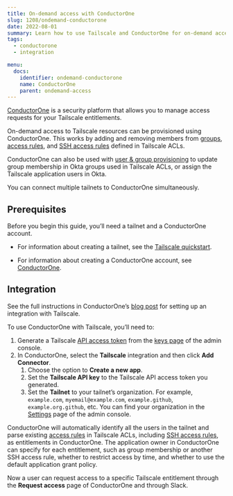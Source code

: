 ```yaml
---
title: On-demand access with ConductorOne
slug: 1208/ondemand-conductorone
date: 2022-08-01
summary: Learn how to use Tailscale and ConductorOne for on-demand access to your Tailscale network.
tags:
  - conductorone
  - integration

menu:
  docs:
    identifier: ondemand-conductorone
    name: ConductorOne
    parent: ondemand-access
---
```


[ConductorOne][conductorone] is a security platform that allows you to manage access requests for your Tailscale entitlements.

On-demand access to Tailscale resources can be provisioned using ConductorOne. This works by adding and removing members from [groups][groups], [access rules][access-rules], and [SSH access rules][ssh-access-rules] defined in Tailscale ACLs.

ConductorOne can also be used with [user & group provisioning][provisioning] to update group membership in Okta groups used in Tailscale ACLs, or assign the Tailscale application users in Okta.

You can connect multiple tailnets to ConductorOne simultaneously.

## Prerequisites

Before you begin this guide, you’ll need a tailnet and a ConductorOne account.

- For information about creating a tailnet, see the [Tailscale quickstart][tailscale-quickstart].

- For information about creating a ConductorOne account, see [ConductorOne][conductorone].

## Integration

See the full instructions in ConductorOne’s [blog post][blog-post] for setting up an integration with Tailscale.

To use ConductorOne with Tailscale, you’ll need to:

1. Generate a Tailscale [API access token][access-token] from the [keys page][keys-page] of the admin console.
1. In ConductorOne, select the **Tailscale** integration and then click **Add Connector**.
   1. Choose the option to **Create a new app**.
   1. Set the **Tailscale API key** to the Tailscale API access token you generated.
   1. Set the **Tailnet** to your tailnet’s organization. For example, `example.com`, `myemail@example.com`, `example.github`,
      `example.org.github`, etc. You can find your organization in the [Settings][settings] page of the admin console.

ConductorOne will automatically identify all the users in the tailnet and parse existing [access rules][access-rules] in Tailscale
ACLs, including [SSH access rules][ssh-access-rules], as entitlements in ConductorOne. The application owner in ConductorOne can specify for each
entitlement, such as group membership or another SSH access rule, whether to restrict access by time, and whether to
use the default application grant policy.

Now a user can request access to a specific Tailscale entitlement through the **Request access** page of ConductorOne and through Slack.

[access-rules]: /kb/1018/acls/#acl-rules
[admin-console]: https://login.tailscale.com/admin
[blog-post]: https://www.conductorone.com/blog/implementing-least-privilege-access-tailscale-conductorone
[access-token]: /kb/1101/api/
[conductorone]: https://www.conductorone.com/
[groups]: /kb/1018/acls/#groups
[keys-page]: https://login.tailscale.com/admin/settings/keys
[provisioning]: /kb/1180/sso-okta-scim/
[settings]: https://login.tailscale.com/admin/settings/
[ssh-access-rules]: /kb/1018/acls/#tailscale-ssh
[tailscale-quickstart]: /kb/1017/install/

